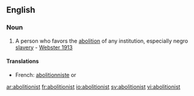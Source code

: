 ==English==

===Noun===
{{en-noun}}

#A person who favors the [[abolition]] of any institution, especially negro [[slavery]] - [[Webster 1913]]

====Translations====
*French: [[abolitionniste]] {{m}} or {{f}}

[[ar:abolitionist]]
[[fr:abolitionist]]
[[io:abolitionist]]
[[sv:abolitionist]]
[[vi:abolitionist]]